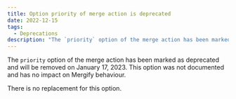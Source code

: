 ```yaml
---
title: Option priority of merge action is deprecated
date: 2022-12-15
tags:
  - Deprecations
description: "The `priority` option of the merge action has been marked as deprecated and will be removed on January 17, 2023."
---
```


The `priority` option of the merge action has been marked as deprecated and will be removed on January 17, 2023. This option was not documented and has no impact on Mergify behaviour.

There is no replacement for this option.

